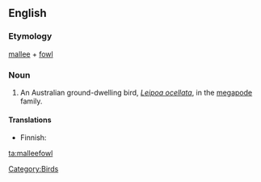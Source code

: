 ==English==

===Etymology===
[[mallee]] + [[fowl]]

===Noun===
{{wikipedia}}
{{en-noun}}

#An Australian ground-dwelling bird, ''[[Leipoa ocellata]]'', in the [[megapode]] family.

====Translations====
{{trans-top|''Leipoa ocellata''}}
* Finnish: {{t+|fi|malleekana}}
{{trans-mid}}
{{trans-bottom}}

[[Category:Birds]]

[[ta:malleefowl]]